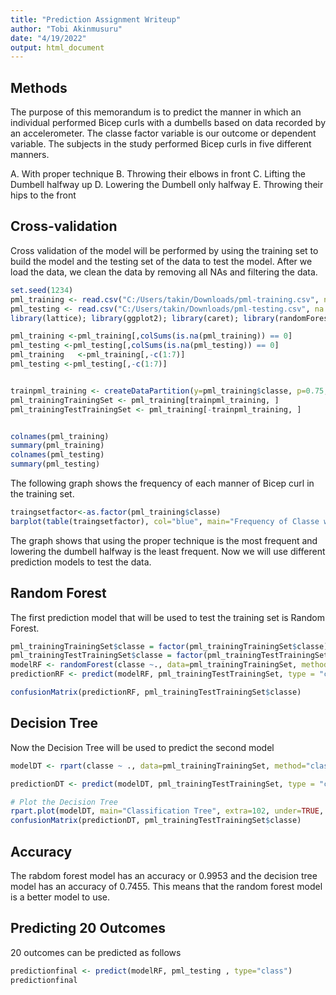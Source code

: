 ---
title: "Prediction Assignment Writeup"
author: "Tobi Akinmusuru"
date: "4/19/2022"
output: html_document
---


## Methods

The purpose of this memorandum is to predict the manner in which an individual performed Bicep curls with a dumbells based on data recorded by an accelerometer.  The classe factor variable is our outcome or dependent variable.  The subjects in the study performed Bicep curls in five different manners.  

A. With proper technique
B. Throwing their elbows in front 
C. Lifting the Dumbell halfway up
D. Lowering the Dumbell only halfway
E. Throwing their hips to the front

## Cross-validation

Cross validation of the model will be performed by using the training set to build the model and the testing set of the data to test the model.  After we load the data, we clean the data by removing all NAs and filtering  the data.

```{r, echo=FALSE}
set.seed(1234)
pml_training <- read.csv("C:/Users/takin/Downloads/pml-training.csv", na.strings=c("NA","#DIV/0!", ""))
pml_testing <- read.csv("C:/Users/takin/Downloads/pml-testing.csv", na.strings=c("NA","#DIV/0!", ""))
library(lattice); library(ggplot2); library(caret); library(randomForest); library(rpart); library(rpart.plot);

pml_training <-pml_training[,colSums(is.na(pml_training)) == 0]
pml_testing <-pml_testing[,colSums(is.na(pml_testing)) == 0]
pml_training   <-pml_training[,-c(1:7)]
pml_testing <-pml_testing[,-c(1:7)]


trainpml_training <- createDataPartition(y=pml_training$classe, p=0.75, list=FALSE)
pml_trainingTrainingSet <- pml_training[trainpml_training, ] 
pml_trainingTestTrainingSet <- pml_training[-trainpml_training, ]


colnames(pml_training)
summary(pml_training)
colnames(pml_testing)
summary(pml_testing)
```


The following graph shows the frequency of each manner of Bicep curl in the training set.

```{r}
traingsetfactor<-as.factor(pml_training$classe)
barplot(table(traingsetfactor), col="blue", main="Frequency of Classe within the Training Set", xlab="Classe", ylab="Frequency" )
```

The graph shows that using the proper technique is the most frequent and lowering the dumbell halfway is the least frequent.  Now we will use different prediction models to test the data.

## Random Forest

The first prediction model that will be used to test the training set is Random Forest. 

```{r}

pml_trainingTrainingSet$classe = factor(pml_trainingTrainingSet$classe)
pml_trainingTestTrainingSet$classe = factor(pml_trainingTestTrainingSet$classe)
modelRF <- randomForest(classe ~., data=pml_trainingTrainingSet, method="class")
predictionRF <- predict(modelRF, pml_trainingTestTrainingSet, type = "class")

confusionMatrix(predictionRF, pml_trainingTestTrainingSet$classe)

```

## Decision Tree

Now the Decision Tree will be used to predict the second model

```{r}
modelDT <- rpart(classe ~ ., data=pml_trainingTrainingSet, method="class")

predictionDT <- predict(modelDT, pml_trainingTestTrainingSet, type = "class")

# Plot the Decision Tree
rpart.plot(modelDT, main="Classification Tree", extra=102, under=TRUE, faclen=0)
confusionMatrix(predictionDT, pml_trainingTestTrainingSet$classe)
```


## Accuracy

The rabdom forest model has an accuracy or 0.9953 and the decision tree model has an accuracy of 0.7455.  This means that the random forest model is a better model to use.  

##  Predicting 20 Outcomes

20 outcomes can be predicted as follows
```{r}
predictionfinal <- predict(modelRF, pml_testing , type="class")
predictionfinal
```


